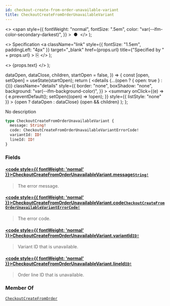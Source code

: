 ```yaml
---
id: checkout-create-from-order-unavailable-variant
title: CheckoutCreateFromOrderUnavailableVariant
---
```


  <>
    <span
      style={{
        fontWeight: "normal",
        fontSize: ".5em",
        color: "var(--ifm-color-secondary-darkest)",
      }}
    >
      &nbsp;●&nbsp;
    </span>
  </>
);

  <>
    Specification
    <a
      className="link"
      style={{ fontSize: "1.5em", paddingLeft: "4px" }}
      target="\_blank"
      href={props.url}
      title={"Specified by " + props.url}
    >
      ⎘
    </a>
  </>
);

  <>
    <span className={props.class}>{props.text}</span>
  </>
);


  dataOpen,
  dataClose,
  children,
  startOpen = false,
}) => {
  const [open, setOpen] = useState(startOpen);
  return (
    <details
      {...(open ? { open: true } : {})}
      className="details"
      style={{
        border: "none",
        boxShadow: "none",
        background: "var(--ifm-background-color)",
      }}
    >
      <summary
        onClick={(e) => {
          e.preventDefault();
          setOpen((open) => !open);
        }}
        style={{ listStyle: "none" }}
      >
        {open ? dataOpen : dataClose}
      </summary>
      {open && children}
    </details>
  );
};

No description

```graphql
type CheckoutCreateFromOrderUnavailableVariant {
  message: String!
  code: CheckoutCreateFromOrderUnavailableVariantErrorCode!
  variantId: ID!
  lineId: ID!
}
```

### Fields

#### [<code style={{ fontWeight: 'normal' }}>CheckoutCreateFromOrderUnavailableVariant.<b>message</b></code>](#)<Bullet />[`String!`](../../../api-reference/miscellaneous/scalars/string) <Badge class="badge badge--secondary" text="non-null"/> <Badge class="badge badge--secondary" text="scalar"/> <Badge class="badge badge--secondary" text="miscellaneous"/>

> The error message.

#### [<code style={{ fontWeight: 'normal' }}>CheckoutCreateFromOrderUnavailableVariant.<b>code</b></code>](#)<Bullet />[`CheckoutCreateFromOrderUnavailableVariantErrorCode!`](../../../api-reference/checkout/enums/checkout-create-from-order-unavailable-variant-error-code) <Badge class="badge badge--secondary" text="non-null"/> <Badge class="badge badge--secondary" text="enum"/> <Badge class="badge badge--secondary" text="checkout"/>

> The error code.

#### [<code style={{ fontWeight: 'normal' }}>CheckoutCreateFromOrderUnavailableVariant.<b>variantId</b></code>](#)<Bullet />[`ID!`](../../../api-reference/miscellaneous/scalars/id) <Badge class="badge badge--secondary" text="non-null"/> <Badge class="badge badge--secondary" text="scalar"/> <Badge class="badge badge--secondary" text="miscellaneous"/>

> Variant ID that is unavailable.

#### [<code style={{ fontWeight: 'normal' }}>CheckoutCreateFromOrderUnavailableVariant.<b>lineId</b></code>](#)<Bullet />[`ID!`](../../../api-reference/miscellaneous/scalars/id) <Badge class="badge badge--secondary" text="non-null"/> <Badge class="badge badge--secondary" text="scalar"/> <Badge class="badge badge--secondary" text="miscellaneous"/>

> Order line ID that is unavailable.

### Member Of

[`CheckoutCreateFromOrder`](../../../api-reference/checkout/objects/checkout-create-from-order) <Badge class="badge badge--secondary" text="object"/>
